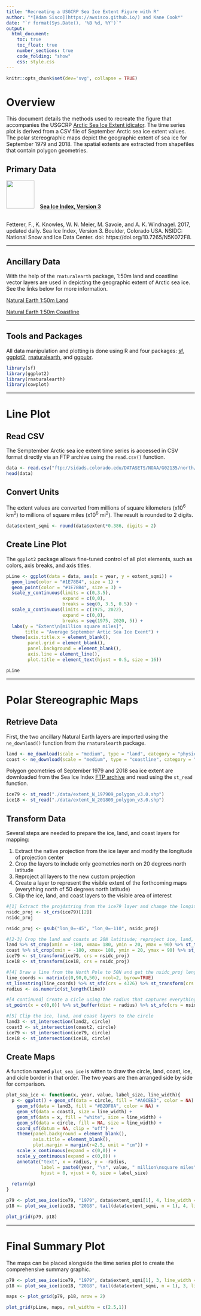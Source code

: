 ```yaml
---
title: "Recreating a USGCRP Sea Ice Extent Figure with R"
author: "*[Adam Sisco](https://awsisco.github.io/) and Kane Cook*"
date: "`r format(Sys.Date(), '%B %d, %Y')`"
output:
  html_document:
    toc: true
    toc_float: true
    number_sections: true
    code_folding: "show"
    css: style.css
---
```


```r
knitr::opts_chunk$set(dev='svg', collapse = TRUE)
```

# Overview {.tabset .tabset-fade}

This document details the methods used to recreate the figure that accompanies the USGCRP [Arctic Sea Ice Extent idicator](https://www.globalchange.gov/browse/indicators/indicator-arctic-sea-ice-extent). The time series plot is derived from a CSV file of September Arctic sea ice extent values. The polar stereographic maps depict the geographic extent of sea ice for September 1979 and 2018. The spatial extents are extracted from shapefiles that contain polygon geometries.

## Primary Data {-}

<img style="padding-right: 15px;" src="./images/noaaLogo.png" width="75px">[**Sea Ice Index, Version 3**](https://doi.org/10.7265/N5K072F8)

<br/>
Fetterer, F., K. Knowles, W. N. Meier, M. Savoie, and A. K. Windnagel. 2017, updated daily. Sea Ice Index, Version 3. Boulder, Colorado USA. NSIDC: National Snow and Ice Data Center. doi: https://doi.org/10.7265/N5K072F8.

***

## Ancillary Data {-}
With the help of the `rnaturalearth` package, 1:50m land and coastline vector layers are used in depicting the geographic extent of Arctic sea ice. See the links below for more information.

[Natural Earth 1:50m Land](https://www.naturalearthdata.com/downloads/50m-physical-vectors/50m-land/)

[Natural Earth 1:50m Coastline](https://www.naturalearthdata.com/downloads/50m-physical-vectors/50m-coastline/)

***

## Tools and Packages {-}

All data manipulation and plotting is done using R and four packages: [sf](https://github.com/r-spatial/sf), [ggplot2](https://ggplot2.tidyverse.org/), [rnaturalearth](https://cran.r-project.org/web/packages/rnaturalearth/), and [ggpubr](https://rpkgs.datanovia.com/ggpubr/).

```r
library(sf)
library(ggplot2)
library(rnaturalearth)
library(cowplot)
```

***

# Line Plot

## Read CSV
The Semptember Arctic sea ice extent time series is accessed in CSV format directly via an FTP archive using the `read.csv()` function.

```r
data <- read.csv("ftp://sidads.colorado.edu/DATASETS/NOAA/G02135/north/monthly/data/N_09_extent_v3.0.csv")
head(data)
```

## Convert Units
The extent values are converted from millions of square kilometers (x10^6^ km^2^) to millions of square miles (x10^6^ mi^2^). The result is rounded to 2 digits.

```r
data$extent_sqmi <- round(data$extent*0.386, digits = 2)
```

## Create Line Plot
The `ggplot2` package allows fine-tuned control of all plot elements, such as colors, axis breaks, and axis titles.

```r
pLine <- ggplot(data = data, aes(x = year, y = extent_sqmi)) +
  geom_line(color = "#1E78B4", size = 1) +
  geom_point(color = "#1E78B4", size = 3) +
  scale_y_continuous(limits = c(0,3.5),
                     expand = c(0,0),
                     breaks = seq(0, 3.5, 0.5)) +
  scale_x_continuous(limits = c(1975, 2022),
                     expand = c(0,0),
                     breaks = seq(1975, 2020, 5)) +
  labs(y = "Extent\n[million square miles]",
       title = "Average September Artic Sea Ice Exent") +
  theme(axis.title.x = element_blank(),
        panel.grid = element_blank(),
        panel.background = element_blank(),
        axis.line = element_line(),
        plot.title = element_text(hjust = 0.5, size = 16))

pLine
```

***

# Polar Stereographic Maps

## Retrieve Data
First, the two ancillary Natural Earth layers are imported using the `ne_download()` function from the `rnaturalearth` package.

```r
land <- ne_download(scale = "medium", type = "land", category = "physical", returnclass = "sf")
coast <- ne_download(scale = "medium", type = "coastline", category = "physical", returnclass = "sf")
```

Polygon geometries of September 1979 and 2018 sea ice extent are downloaded from the Sea Ice Index [FTP archive](ftp://sidads.colorado.edu/DATASETS/NOAA/G02135/north/monthly/shapefiles/shp_extent/09_Sep/) and read using the `st_read` function.

```r
ice79 <- st_read("./data/extent_N_197909_polygon_v3.0.shp")
ice18 <- st_read("./data/extent_N_201809_polygon_v3.0.shp")
```

## Transform Data
Several steps are needed to prepare the ice, land, and coast layers for mapping:

1. Extract the native projection from the ice layer and modify the longitude of projection center
2. Crop the layers to include only geometries north on 20 degrees north latitude
3. Reproject all layers to the new custom projection
4. Create a layer to represent the visible extent of the forthcoming maps (everything north of 50 degrees north latitude)
5. Clip the ice, land, and coast layers to the visible area of interest

```r
#[1] Extract the proj4string from the ice79 layer and change the longitude of projection center to -110
nsidc_proj <- st_crs(ice79)[[2]]
nsidc_proj
```

```r
nsidc_proj <- gsub("lon_0=-45", "lon_0=-110", nsidc_proj)
```

```r
#[2-3] Crop the land and coasts at 20N latitiude; reproject ice, land, and coasts to nsidc_proj
land %>% st_crop(xmin = -180, xmax= 180, ymin = 20, ymax = 90) %>% st_transform(crs = nsidc_proj) -> land2 
coast %>% st_crop(xmin = -180, xmax= 180, ymin = 20, ymax = 90) %>% st_transform(crs = nsidc_proj) -> coast2
ice79 <- st_transform(ice79, crs = nsidc_proj)
ice18 <- st_transform(ice18, crs = nsidc_proj)

#[4] Draw a line from the North Pole to 50N and get the nsidc_proj length of that line
line_coords <- matrix(c(0,90,0,50), ncol=2, byrow=TRUE)
st_linestring(line_coords) %>% st_sfc(crs = 4326) %>% st_transform(crs = nsidc_proj)-> line
radius <- as.numeric(st_length(line))

#[4 continued] Create a cicle using the radius that captures everything north of 50N
st_point(x = c(0,0)) %>% st_buffer(dist = radius) %>% st_sfc(crs = nsidc_proj) -> circle

#[5] Clip the ice, land, and coast layers to the circle
land3 <- st_intersection(land2, circle)
coast3 <- st_intersection(coast2, circle)
ice79 <- st_intersection(ice79, circle)
ice18 <- st_intersection(ice18, circle)
```

## Create Maps

A function named `plot_sea_ice` is witten to draw the circle, land, coast, ice, and cicle border in that order. The two years are then arranged side by side for comparison.

```r

plot_sea_ice <- function(x, year, value, label_size, line_width){
  p <- ggplot() + geom_sf(data = circle, fill = "#A6CEE3", color = NA) +
    geom_sf(data = land3, fill = "#B2DF8A", color = NA) +
    geom_sf(data = coast3, size = line_width) +
    geom_sf(data = x, fill = "white", size = line_width) +
    geom_sf(data = circle, fill = NA, size = line_width) +
    coord_sf(datum = NA, clip = "off") +
    theme(panel.background = element_blank(),
          axis.title = element_blank(),
          plot.margin = margin(r=2.5, unit = "cm")) +
    scale_x_continuous(expand = c(0,0)) +
    scale_y_continuous(expand = c(0,0)) +
    annotate("text", x = radius, y = -radius,
             label = paste0(year, "\n", value, " million\nsquare miles"),
             hjust = 0, vjust = 0, size = label_size)
  
  return(p)
}

p79 <- plot_sea_ice(ice79, "1979", data$extent_sqmi[1], 4, line_width = 0.25)
p18 <- plot_sea_ice(ice18, "2018", tail(data$extent_sqmi, n = 1), 4, line_width = 0.25)

plot_grid(p79, p18)
```

***

# Final Summary Plot

The maps can be placed alongside the time series plot to create the comprehensive summary graphic.

```r
p79 <- plot_sea_ice(ice79, "1979", data$extent_sqmi[1], 3, line_width = 0.25)
p18 <- plot_sea_ice(ice18, "2018", tail(data$extent_sqmi, n = 1), 3, line_width = 0.25)

maps <- plot_grid(p79, p18, nrow = 2)

plot_grid(pLine, maps, rel_widths = c(2.5,1))
```